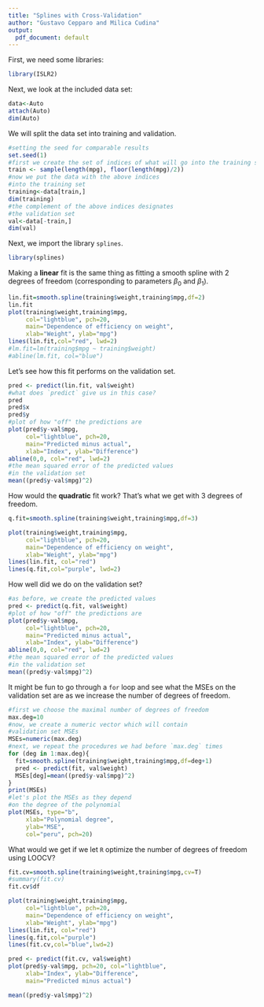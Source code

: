 ```yaml
---
title: "Splines with Cross-Validation"
author: "Gustavo Cepparo and Milica Cudina"
output:
  pdf_document: default
---
```


First, we need some libraries:

```r
library(ISLR2)
```

Next, we look at the included data set:

```r
data<-Auto
attach(Auto)
dim(Auto)
```

We will split the data set into training and validation. 

```r
#setting the seed for comparable results
set.seed(1)
#first we create the set of indices of what will go into the training set
train <- sample(length(mpg), floor(length(mpg)/2))
#now we put the data with the above indices 
#into the training set
training<-data[train,]
dim(training)
#the complement of the above indices designates 
#the validation set
val<-data[-train,]
dim(val)
```

Next, we import the library `splines`.

```r
library(splines)
```

Making a **linear** fit is the same thing as fitting a smooth spline with $2$ degrees of freedom (corresponding to parameters $\beta_0$ and $\beta_1$). 

```r
lin.fit=smooth.spline(training$weight,training$mpg,df=2)
lin.fit
plot(training$weight,training$mpg, 
     col="lightblue", pch=20,
     main="Dependence of efficiency on weight",
     xlab="Weight", ylab="mpg")
lines(lin.fit,col="red", lwd=2)
#lm.fit=lm(training$mpg ~ training$weight)
#abline(lm.fit, col="blue")
```
Let's see how this fit performs on the validation set. 

```r
pred <- predict(lin.fit, val$weight)
#what does `predict` give us in this case?
pred
pred$x
pred$y
#plot of how "off" the predictions are
plot(pred$y-val$mpg, 
     col="lightblue", pch=20,
     main="Predicted minus actual",
     xlab="Index", ylab="Difference")
abline(0,0, col="red", lwd=2)
#the mean squared error of the predicted values
#in the validation set
mean((pred$y-val$mpg)^2)
```

How would the **quadratic** fit work? That's what we get with $3$ degrees of freedom. 

```r
q.fit=smooth.spline(training$weight,training$mpg,df=3)

plot(training$weight,training$mpg, 
     col="lightblue", pch=20,
     main="Dependence of efficiency on weight",
     xlab="Weight", ylab="mpg")
lines(lin.fit, col="red")
lines(q.fit,col="purple", lwd=2)
```

How well did we do on the validation set?

```r
#as before, we create the predicted values
pred <- predict(q.fit, val$weight)
#plot of how "off" the predictions are
plot(pred$y-val$mpg, 
     col="lightblue", pch=20,
     main="Predicted minus actual",
     xlab="Index", ylab="Difference")
abline(0,0, col="red", lwd=2)
#the mean squared error of the predicted values
#in the validation set
mean((pred$y-val$mpg)^2)
```

It might be fun to go through a `for` loop and see what the MSEs on the validation set are as we increase the number of degrees of freedom. 

```r
#first we choose the maximal number of degrees of freedom
max.deg=10
#now, we create a numeric vector which will contain 
#validation set MSEs
MSEs=numeric(max.deg)
#next, we repeat the procedures we had before `max.deg` times
for (deg in 1:max.deg){
  fit=smooth.spline(training$weight,training$mpg,df=deg+1)
  pred <- predict(fit, val$weight)
  MSEs[deg]=mean((pred$y-val$mpg)^2)
}
print(MSEs)
#let's plot the MSEs as they depend 
#on the degree of the polynomial
plot(MSEs, type="b",
     xlab="Polynomial degree",
     ylab="MSE",
     col="peru", pch=20)
```

What would we get if we let `R` optimize the number of degrees of freedom using LOOCV?

```r
fit.cv=smooth.spline(training$weight,training$mpg,cv=T)
#summary(fit.cv)
fit.cv$df

plot(training$weight,training$mpg, 
     col="lightblue", pch=20,
     main="Dependence of efficiency on weight",
     xlab="Weight", ylab="mpg")
lines(lin.fit, col="red")
lines(q.fit,col="purple")
lines(fit.cv,col="blue",lwd=2)

pred <- predict(fit.cv, val$weight)
plot(pred$y-val$mpg, pch=20, col="lightblue",
     xlab="Index", ylab="Difference",
     main="Predicted minus actual")

mean((pred$y-val$mpg)^2)
```

